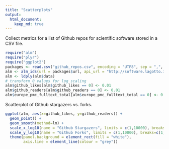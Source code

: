 ```yaml
---
title: "Scatterplots"
output:
  html_document:
    keep_md: true
---
```


Collect metrics for a list of Github repos for scientific software stored in a CSV file.

```r
require("alm")
require("plyr")
require("ggplot2")
packages <- read.csv("github_repos.csv", encoding = "UTF8", sep = ",", stringsAsFactors=FALSE)
alm <- alm_ids(url = packages$url, api_url = "http://software.lagotto.io/api/v5/articles", total_details = TRUE)
alm <- ldply(alm$data)
# transform 0 values for log scaling
alm$github_likes[alm$github_likes == 0] <- 0.01
alm$github_readers[alm$github_readers == 0] <- 0.01
alm$europe_pmc_fulltext_total[alm$europe_pmc_fulltext_total == 0] <- 0.01
```

Scatterplot of Github stargazers vs. forks.

```r
ggplot(alm, aes(x=github_likes, y=github_readers)) +
  geom_point() + 
  geom_smooth(method=lm) +
  scale_x_log10(name = "Github Stargazers", limits = c(1,10000), breaks=c(1, 10, 100, 1000)) + 
  scale_y_log10(name = "Github Forks", limits = c(1,10000), breaks=c(1, 10, 100, 1000)) + 
  theme(panel.background = element_rect(fill = "white"),
        axis.line = element_line(colour = "grey")) 
```
